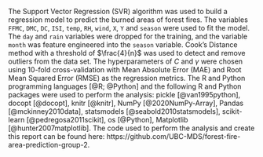 
The Support Vector Regression (SVR) algorithm was used to build a regression model to predict the burned areas of forest fires. The variables `FFMC`, `DMC`, `DC`, `ISI`, `temp`, `RH`, `wind`, `X`, `Y` and `season` were used to fit the model. The `day` and `rain` variables were dropped for the training, and the variable `month` was feature engineered into the `season` variable. Cook's Distance method with a threshold of $\frac{4}{n}$ was used to detect and remove outliers from the data set. The hyperparameters of $C$ and $\gamma$ were chosen using 10-fold cross-validation with Mean Absolute Error (MAE) and Root Mean Squared Error (RMSE) as the regression metrics. The R and Python programming languages [@R; @Python] and the following R and Python packages were used to perform the analysis: pickle [@van1995python], docopt [@docopt], knitr [@knitr], NumPy [@2020NumPy-Array], Pandas [@mckinney2010data], statsmodels [@seabold2010statsmodels], scikit-learn [@pedregosa2011scikit], os [@Python], Matplotlib [@hunter2007matplotlib]. The code used to perform the analysis and create this report can be found here: https://github.com/UBC-MDS/forest-fire-area-prediction-group-2.